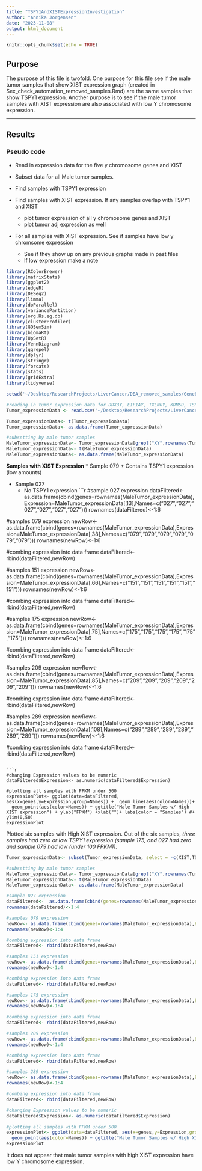 ```yaml
---
title: "TSPY1AndXISTExpressionInvestigation"
author: "Annika Jorgensen"
date: "2023-11-08"
output: html_document
---
```


```r
knitr::opts_chunk$set(echo = TRUE)
```
## **Purpose**
The purpose of this file is twofold. One purpose for this file see if the male tumor samples that show XIST expression graph (created in Sex_check_automation_removed_samples.Rmd) are the same samples that show TSPY1 expression. Another purpose is to see if the male tumor samples with XIST expression are also associated with low Y chromosome expression. 

***

## **Results**

### **Pseudo code **

* Read in expression data for the five y chromosome genes and XIST

* Subset data for all Male tumor samples.

* Find samples with TSPY1 expression
* Find samples with XIST expression. If any samples overlap with TSPY1 and XIST
  +  plot tumor expression of all y chromosome genes and XIST
  +  plot tumor adj expression as well 
* For all samples with XIST expression. See if samples have low y chromsome expression
  + See if they show up on any previous graphs made in past files 
  + If low expression make a note

```r

library(RColorBrewer)
library(matrixStats)
library(ggplot2)
library(edgeR)
library(DESeq2)
library(limma)
library(doParallel)
library(variancePartition)
library(org.Hs.eg.db)
library(clusterProfiler)
library(GOSemSim)
library(biomaRt)
library(UpSetR)
library(VennDiagram)
library(ggrepel)
library(dplyr)
library(stringr)
library(forcats)
library(stats)
library(gridExtra)
library(tidyverse)

setwd('~/Desktop/ResearchProjects/LiverCancer/DEA_removed_samples/GeneExpressionPlots')
```

```r
#reading in tumor expression data for DDX3Y, EIF1AY, TXLNGY, KDM5D, TSPY1
Tumor_expressionData <- read.csv("~/Desktop/ResearchProjects/LiverCancer/DEA_removed_samples/GeneExpressionPlots/data/TumorExpressionData6genes.csv",row.names=1,header=TRUE, sep=",")
```

```r
Tumor_expressionData<- t(Tumor_expressionData)
Tumor_expressionData<- as.data.frame(Tumor_expressionData)

#subsetting by male tumor samples
MaleTumor_expressionData<- Tumor_expressionData[grepl("XY",rownames(Tumor_expressionData),fixed=TRUE),]
MaleTumor_expressionData<- t(MaleTumor_expressionData)
MaleTumor_expressionData<- as.data.frame(MaleTumor_expressionData)
```

**Samples with XIST Expression**
* Sample 079
  + Contains TSPY1 expression (low amounts)
  
* Sample 027
  + No TSPY1 expression
```r
#sample 027 expression 
dataFiltered<-  as.data.frame(cbind(genes=rownames(MaleTumor_expressionData),Expression=MaleTumor_expressionData[,13],Names=c("027","027","027","027","027","027")))
rownames(dataFiltered)<-1:6

#samples 079 expression 
newRow<- as.data.frame(cbind(genes=rownames(MaleTumor_expressionData),Expression=MaleTumor_expressionData[,38],Names=c("079","079","079","079","079","079")))
rownames(newRow)<-1:6

#combing expression into data frame
dataFiltered<- rbind(dataFiltered,newRow)

#samples 151 expression 
newRow<- as.data.frame(cbind(genes=rownames(MaleTumor_expressionData),Expression=MaleTumor_expressionData[,66],Names=c("151","151","151","151","151","151")))
rownames(newRow)<-1:6

#combing expression into data frame
dataFiltered<- rbind(dataFiltered,newRow)

#samples 175 expression 
newRow<- as.data.frame(cbind(genes=rownames(MaleTumor_expressionData),Expression=MaleTumor_expressionData[,75],Names=c("175","175","175","175","175","175")))
rownames(newRow)<-1:6

#combing expression into data frame
dataFiltered<- rbind(dataFiltered,newRow)

#samples 209 expression 
newRow<- as.data.frame(cbind(genes=rownames(MaleTumor_expressionData),Expression=MaleTumor_expressionData[,85],Names=c("209","209","209","209","209","209")))
rownames(newRow)<-1:6

#combing expression into data frame
dataFiltered<- rbind(dataFiltered,newRow)

#samples 289 expression 
newRow<- as.data.frame(cbind(genes=rownames(MaleTumor_expressionData),Expression=MaleTumor_expressionData[,108],Names=c("289","289","289","289","289","289")))
rownames(newRow)<-1:6

#combing expression into data frame
dataFiltered<- rbind(dataFiltered,newRow)
```

```r
#changing Expression values to be numeric 
dataFiltered$Expression<- as.numeric(dataFiltered$Expression)

#plotting all samples with FPKM under 500
expressionPlot<- ggplot(data=dataFiltered, aes(x=genes,y=Expression,group=Names)) +  geom_line(aes(color=Names))+
  geom_point(aes(color=Names)) + ggtitle("Male Tumor Samples w/ High XIST expression") + ylab("FPKM") +xlab("")+ labs(color = "Samples") #+ ylim(0,50)
expressionPlot
```
Plotted six samples with High XIST expression. Out of the six samples, *three samples had zero or low TSPY1 expression (sample 175, and 027 had zero and sample 079 had low (under 100 FPKM)).* 

```r

Tumor_expressionData<- subset(Tumor_expressionData, select = -c(XIST,TSPY1))

#subsetting by male tumor samples
MaleTumor_expressionData<- Tumor_expressionData[grepl("XY",rownames(Tumor_expressionData),fixed=TRUE),]
MaleTumor_expressionData<- t(MaleTumor_expressionData)
MaleTumor_expressionData<- as.data.frame(MaleTumor_expressionData)
```

```r
#sample 027 expression 
dataFiltered<-  as.data.frame(cbind(genes=rownames(MaleTumor_expressionData),Expression=MaleTumor_expressionData[,13],Names=c("027","027","027","027")))
rownames(dataFiltered)<-1:4

#samples 079 expression 
newRow<- as.data.frame(cbind(genes=rownames(MaleTumor_expressionData),Expression=MaleTumor_expressionData[,38],Names=c("079","079","079","079")))
rownames(newRow)<-1:4

#combing expression into data frame
dataFiltered<- rbind(dataFiltered,newRow)

#samples 151 expression 
newRow<- as.data.frame(cbind(genes=rownames(MaleTumor_expressionData),Expression=MaleTumor_expressionData[,66],Names=c("151","151","151","151")))
rownames(newRow)<-1:4

#combing expression into data frame
dataFiltered<- rbind(dataFiltered,newRow)

#samples 175 expression 
newRow<- as.data.frame(cbind(genes=rownames(MaleTumor_expressionData),Expression=MaleTumor_expressionData[,75],Names=c("175","175","175","175")))
rownames(newRow)<-1:4

#combing expression into data frame
dataFiltered<- rbind(dataFiltered,newRow)

#samples 209 expression 
newRow<- as.data.frame(cbind(genes=rownames(MaleTumor_expressionData),Expression=MaleTumor_expressionData[,85],Names=c("209","209","209","209")))
rownames(newRow)<-1:4

#combing expression into data frame
dataFiltered<- rbind(dataFiltered,newRow)

#samples 289 expression 
newRow<- as.data.frame(cbind(genes=rownames(MaleTumor_expressionData),Expression=MaleTumor_expressionData[,108],Names=c("289","289","289","289")))
rownames(newRow)<-1:4

#combing expression into data frame
dataFiltered<- rbind(dataFiltered,newRow)
```

```r
#changing Expression values to be numeric 
dataFiltered$Expression<- as.numeric(dataFiltered$Expression)

#plotting all samples with FPKM under 500
expressionPlot<- ggplot(data=dataFiltered, aes(x=genes,y=Expression,group=Names)) +  geom_line(aes(color=Names))+
  geom_point(aes(color=Names)) + ggtitle("Male Tumor Samples w/ High XIST expression") + ylab("FPKM") +xlab("")+ labs(color = "Samples") #+ ylim(0,50)
expressionPlot
```

It does not appear that male tumor samples with high XIST expression have low Y chromosome expression.